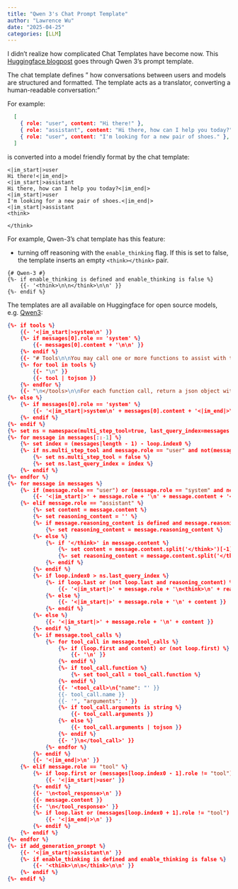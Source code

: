 ```yaml
---
title: "Qwen 3's Chat Prompt Template"
author: "Lawrence Wu"
date: "2025-04-25"
categories: [LLM]
---
```


I didn't realize how complicated Chat Templates have become now. This [Huggingface blogpost](https://huggingface.co/blog/qwen-3-chat-template-deep-dive) goes through Qwen 3's prompt template. 

The chat template defines " how conversations between users and models are structured and formatted. The template acts as a translator, converting a human-readable conversation:"

For example:
```json
  [
    { role: "user", content: "Hi there!" },
    { role: "assistant", content: "Hi there, how can I help you today?" },
    { role: "user", content: "I'm looking for a new pair of shoes." },
  ]
```

is converted into a model friendly format by the chat template:

```
<|im_start|>user
Hi there!<|im_end|>
<|im_start|>assistant
Hi there, how can I help you today?<|im_end|>
<|im_start|>user
I'm looking for a new pair of shoes.<|im_end|>
<|im_start|>assistant
<think>

</think>
```

For example, Qwen-3's chat template has this feature:

- turning off reasoning with the `enable_thinking` flag. If this is set to false, the template inserts an empty `<think></think>` pair.

```
{# Qwen-3 #}
{%- if enable_thinking is defined and enable_thinking is false %}
    {{- '<think>\n\n</think>\n\n' }}
{%- endif %}
```


The templates are all available on Huggingface for open source models, e.g. [Qwen3](https://huggingface.co/Qwen/Qwen3-235B-A22B?chat_template=default):

```json
{%- if tools %}
    {{- '<|im_start|>system\n' }}
    {%- if messages[0].role == 'system' %}
        {{- messages[0].content + '\n\n' }}
    {%- endif %}
    {{- "# Tools\n\nYou may call one or more functions to assist with the user query.\n\nYou are provided with function signatures within <tools></tools> XML tags:\n<tools>" }}
    {%- for tool in tools %}
        {{- "\n" }}
        {{- tool | tojson }}
    {%- endfor %}
    {{- "\n</tools>\n\nFor each function call, return a json object with function name and arguments within <tool_call></tool_call> XML tags:\n<tool_call>\n{\"name\": <function-name>, \"arguments\": <args-json-object>}\n</tool_call><|im_end|>\n" }}
{%- else %}
    {%- if messages[0].role == 'system' %}
        {{- '<|im_start|>system\n' + messages[0].content + '<|im_end|>\n' }}
    {%- endif %}
{%- endif %}
{%- set ns = namespace(multi_step_tool=true, last_query_index=messages|length - 1) %}
{%- for message in messages[::-1] %}
    {%- set index = (messages|length - 1) - loop.index0 %}
    {%- if ns.multi_step_tool and message.role == "user" and not(message.content.startswith('<tool_response>') and message.content.endswith('</tool_response>')) %}
        {%- set ns.multi_step_tool = false %}
        {%- set ns.last_query_index = index %}
    {%- endif %}
{%- endfor %}
{%- for message in messages %}
    {%- if (message.role == "user") or (message.role == "system" and not loop.first) %}
        {{- '<|im_start|>' + message.role + '\n' + message.content + '<|im_end|>' + '\n' }}
    {%- elif message.role == "assistant" %}
        {%- set content = message.content %}
        {%- set reasoning_content = '' %}
        {%- if message.reasoning_content is defined and message.reasoning_content is not none %}
            {%- set reasoning_content = message.reasoning_content %}
        {%- else %}
            {%- if '</think>' in message.content %}
                {%- set content = message.content.split('</think>')[-1].lstrip('\n') %}
                {%- set reasoning_content = message.content.split('</think>')[0].rstrip('\n').split('<think>')[-1].lstrip('\n') %}
            {%- endif %}
        {%- endif %}
        {%- if loop.index0 > ns.last_query_index %}
            {%- if loop.last or (not loop.last and reasoning_content) %}
                {{- '<|im_start|>' + message.role + '\n<think>\n' + reasoning_content.strip('\n') + '\n</think>\n\n' + content.lstrip('\n') }}
            {%- else %}
                {{- '<|im_start|>' + message.role + '\n' + content }}
            {%- endif %}
        {%- else %}
            {{- '<|im_start|>' + message.role + '\n' + content }}
        {%- endif %}
        {%- if message.tool_calls %}
            {%- for tool_call in message.tool_calls %}
                {%- if (loop.first and content) or (not loop.first) %}
                    {{- '\n' }}
                {%- endif %}
                {%- if tool_call.function %}
                    {%- set tool_call = tool_call.function %}
                {%- endif %}
                {{- '<tool_call>\n{"name": "' }}
                {{- tool_call.name }}
                {{- '", "arguments": ' }}
                {%- if tool_call.arguments is string %}
                    {{- tool_call.arguments }}
                {%- else %}
                    {{- tool_call.arguments | tojson }}
                {%- endif %}
                {{- '}\n</tool_call>' }}
            {%- endfor %}
        {%- endif %}
        {{- '<|im_end|>\n' }}
    {%- elif message.role == "tool" %}
        {%- if loop.first or (messages[loop.index0 - 1].role != "tool") %}
            {{- '<|im_start|>user' }}
        {%- endif %}
        {{- '\n<tool_response>\n' }}
        {{- message.content }}
        {{- '\n</tool_response>' }}
        {%- if loop.last or (messages[loop.index0 + 1].role != "tool") %}
            {{- '<|im_end|>\n' }}
        {%- endif %}
    {%- endif %}
{%- endfor %}
{%- if add_generation_prompt %}
    {{- '<|im_start|>assistant\n' }}
    {%- if enable_thinking is defined and enable_thinking is false %}
        {{- '<think>\n\n</think>\n\n' }}
    {%- endif %}
{%- endif %}
```